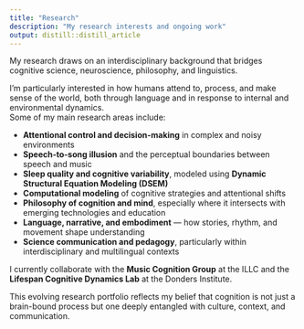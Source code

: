 ```yaml
---
title: "Research"
description: "My research interests and ongoing work"
output: distill::distill_article
---
```


My research draws on an interdisciplinary background that bridges cognitive science, neuroscience, philosophy, and linguistics.

I'm particularly interested in how humans attend to, process, and make sense of the world, both through language and in response to internal and environmental dynamics.  
Some of my main research areas include:

- **Attentional control and decision-making** in complex and noisy environments  
- **Speech-to-song illusion** and the perceptual boundaries between speech and music  
- **Sleep quality and cognitive variability**, modeled using **Dynamic Structural Equation Modeling (DSEM)**  
- **Computational modeling** of cognitive strategies and attentional shifts  
- **Philosophy of cognition and mind**, especially where it intersects with emerging technologies and education  
- **Language, narrative, and embodiment** — how stories, rhythm, and movement shape understanding  
- **Science communication and pedagogy**, particularly within interdisciplinary and multilingual contexts

I currently collaborate with the **Music Cognition Group** at the ILLC and the **Lifespan Cognitive Dynamics Lab** at the Donders Institute.

This evolving research portfolio reflects my belief that cognition is not just a brain-bound process but one deeply entangled with culture, context, and communication.